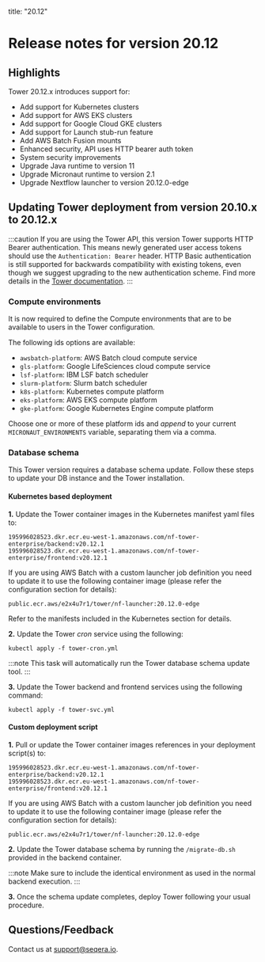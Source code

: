 title: "20.12"

# Release notes for version 20.12

## Highlights

Tower 20.12.x introduces support for:

- Add support for Kubernetes clusters
- Add support for AWS EKS clusters
- Add support for Google Cloud GKE clusters
- Add support for Launch stub-run feature
- Add AWS Batch Fusion mounts
- Enhanced security, API uses HTTP bearer auth token
- System security improvements
- Upgrade Java runtime to version 11
- Upgrade Micronaut runtime to version 2.1
- Upgrade Nextflow launcher to version 20.12.0-edge

## Updating Tower deployment from version 20.10.x to 20.12.x

:::caution
If you are using the Tower API, this version Tower supports HTTP Bearer authentication. This means newly generated user access tokens should use the `Authentication: Bearer` header. HTTP Basic authentication is still supported for backwards compatibility with existing tokens, even though we suggest upgrading to the new authentication scheme. Find more details in the [Tower documentation](https://help.tower.nf/docs/api/overview/#authentication).
:::

### Compute environments

It is now required to define the Compute environments that are to be available
to users in the Tower configuration.

The following ids options are available:

- `awsbatch-platform`: AWS Batch cloud compute service
- `gls-platform`: Google LifeSciences cloud compute service
- `lsf-platform`: IBM LSF batch scheduler
- `slurm-platform`: Slurm batch scheduler
- `k8s-platform`: Kubernetes compute platform
- `eks-platform`: AWS EKS compute platform
- `gke-platform`: Google Kubernetes Engine compute platform

Choose one or more of these platform ids and _append_ to your current `MICRONAUT_ENVIRONMENTS` variable, separating them via a comma.

### Database schema

This Tower version requires a database schema update. Follow these steps
to update your DB instance and the Tower installation.

#### Kubernetes based deployment

**1.** Update the Tower container images in the Kubernetes manifest yaml files to:

```
195996028523.dkr.ecr.eu-west-1.amazonaws.com/nf-tower-enterprise/backend:v20.12.1
195996028523.dkr.ecr.eu-west-1.amazonaws.com/nf-tower-enterprise/frontend:v20.12.1
```

If you are using AWS Batch with a custom launcher job definition you need to update it to use the following container image (please refer the configuration section for details):

```
public.ecr.aws/e2x4u7r1/tower/nf-launcher:20.12.0-edge
```

Refer to the manifests included in the Kubernetes section for details.

**2.** Update the Tower _cron_ service using the following:

```
kubectl apply -f tower-cron.yml
```

:::note
This task will automatically run the Tower database schema update tool.
:::

**3.** Update the Tower backend and frontend services using the following command:

```
kubectl apply -f tower-svc.yml
```

#### Custom deployment script

**1.** Pull or update the Tower container images references in your
deployment script(s) to:

```
195996028523.dkr.ecr.eu-west-1.amazonaws.com/nf-tower-enterprise/backend:v20.12.1
195996028523.dkr.ecr.eu-west-1.amazonaws.com/nf-tower-enterprise/frontend:v20.12.1
```

If you are using AWS Batch with a custom launcher job definition you need to update it to use the following container image (please refer the configuration section for details):

```
public.ecr.aws/e2x4u7r1/tower/nf-launcher:20.12.0-edge
```

**2.** Update the Tower database schema by running the `/migrate-db.sh` provided in the
backend container.

:::note
Make sure to include the identical environment as used in the normal backend execution.
:::

**3.** Once the schema update completes, deploy Tower following your usual procedure.

## Questions/Feedback

Contact us at [support@seqera.io](mailto:support@seqera.io).
